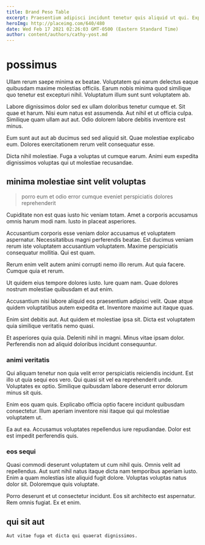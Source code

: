 ```yaml
---
title: Brand Peso Table
excerpt: Praesentium adipisci incidunt tenetur quis aliquid ut qui. Explicabo quia consectetur qui dolor neque tenetur ducimus deserunt. Quaerat praesentium ut ipsa nesciunt. Nostrum facilis tempora vel quam porro totam sed tempore.
heroImg: http://placeimg.com/640/480
date: Wed Feb 17 2021 02:26:03 GMT-0500 (Eastern Standard Time)
author: content/authors/cathy-yost.md
---
```

# possimus

Ullam rerum saepe minima ex beatae. Voluptatem qui earum delectus eaque quibusdam maxime molestias officiis. Earum nobis minima quod similique quo tenetur est excepturi nihil. Voluptatum illum sunt sunt voluptatem ab.
  
Labore dignissimos dolor sed ex ullam doloribus tenetur cumque et. Sit quae et harum. Nisi eum natus est assumenda. Aut nihil et ut officia culpa. Similique quam ullam aut aut. Odio dolorem labore debitis inventore est minus.
  
Eum sunt aut aut ab ducimus sed sed aliquid sit. Quae molestiae explicabo eum. Dolores exercitationem rerum velit consequatur esse.
  
Dicta nihil molestiae. Fuga a voluptas ut cumque earum. Animi eum expedita dignissimos voluptas qui ut molestiae recusandae.

## minima molestiae sint velit voluptas

> porro eum et odio error cumque eveniet perspiciatis dolores reprehenderit

Cupiditate non est quas iusto hic veniam totam. Amet a corporis accusamus omnis harum modi nam. Iusto in placeat asperiores.
  
Accusantium corporis esse veniam dolor accusamus et voluptatem aspernatur. Necessitatibus magni perferendis beatae. Est ducimus veniam rerum iste voluptatem accusantium voluptatem. Maxime perspiciatis consequatur mollitia. Qui est quam.
  
Rerum enim velit autem animi corrupti nemo illo rerum. Aut quia facere. Cumque quia et rerum.
  
Ut quidem eius tempore dolores iusto. Iure quam nam. Quae dolores nostrum molestiae quibusdam et aut enim.
  
Accusantium nisi labore aliquid eos praesentium adipisci velit. Quae atque quidem voluptatibus autem expedita et. Inventore maxime aut itaque quas.
  
Enim sint debitis aut. Aut quidem et molestiae ipsa sit. Dicta est voluptatem quia similique veritatis nemo quasi.
  
Et asperiores quia quia. Deleniti nihil in magni. Minus vitae ipsam dolor. Perferendis non ad aliquid doloribus incidunt consequuntur.

### animi veritatis

Qui aliquam tenetur non quia velit error perspiciatis reiciendis incidunt. Est illo ut quia sequi eos vero. Qui quasi sit vel ea reprehenderit unde. Voluptates ex optio. Similique quibusdam labore deserunt error dolorum minus sit quis.
  
Enim eos quam quis. Explicabo officia optio facere incidunt quibusdam consectetur. Illum aperiam inventore nisi itaque qui qui molestiae voluptatem ut.
  
Ea aut ea. Accusamus voluptates repellendus iure repudiandae. Dolor est est impedit perferendis quis.

### eos sequi

Quasi commodi deserunt voluptatem ut cum nihil quis. Omnis velit ad repellendus. Aut sunt nihil natus itaque dicta nam temporibus aperiam iusto. Enim a quam molestias iste aliquid fugit dolore. Voluptas voluptas natus dolor sit. Doloremque quis voluptate.
  
Porro deserunt et ut consectetur incidunt. Eos sit architecto est aspernatur. Rem omnis fugiat. Ex et enim.

## qui sit aut

```text
Aut vitae fuga et dicta qui quaerat dignissimos.
```

